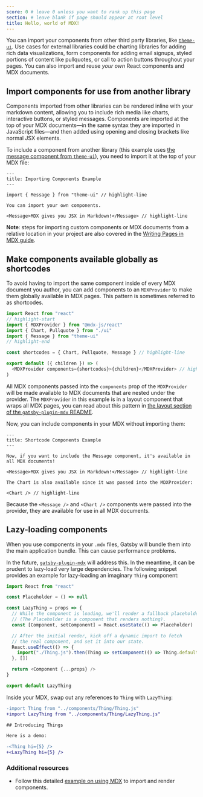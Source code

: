 ```yaml
---
score: 0 # leave 0 unless you want to rank up this page
section: # leave blank if page should appear at root level
title: Hello, world of MDX!
---
```


You can import your components from other third party libraries, like [`theme-ui`](https://theme-ui.com/components). Use cases for external libraries could be charting libraries for adding rich data visualizations, form components for adding email signups, styled portions of content like pullquotes, or call to action buttons throughout your pages. You can also import and reuse _your own_ React components and MDX documents.

## Import components for use from another library

Components imported from other libraries can be rendered inline with your markdown content, allowing you to include rich media like charts, interactive buttons, or styled messages. Components are imported at the top of your MDX documents—in the same syntax they are imported in JavaScript files—and then added using opening and closing brackets like normal JSX elements.

To include a component from another library (this example uses [the message component from `theme-ui`](https://theme-ui.com/components/message)), you need to import it at the top of your MDX file:

```mdx
---
title: Importing Components Example
---

import { Message } from "theme-ui" // highlight-line

You can import your own components.

<Message>MDX gives you JSX in Markdown!</Message> // highlight-line
```

**Note**: steps for importing custom components or MDX documents from a relative location in your project are also covered in the [Writing Pages in MDX guide](/docs/mdx/writing-pages/).

## Make components available globally as shortcodes

To avoid having to import the same component inside of every MDX document you author, you can add components to an `MDXProvider` to make them globally available in MDX pages. This pattern is sometimes referred to as shortcodes.

```js:title=src/components/layout.js
import React from "react"
// highlight-start
import { MDXProvider } from "@mdx-js/react"
import { Chart, Pullquote } from "./ui"
import { Message } from "theme-ui"
// highlight-end

const shortcodes = { Chart, Pullquote, Message } // highlight-line

export default ({ children }) => (
  <MDXProvider components={shortcodes}>{children}</MDXProvider> // highlight-line
)
```

All MDX components passed into the `components` prop of the `MDXProvider` will be made available to MDX documents that are nested under the provider. The `MDXProvider` in this example is in a layout component that wraps all MDX pages, you can read about this pattern in [the layout section of the `gatsby-plugin-mdx` README](/packages/gatsby-plugin-mdx/#default-layouts).

Now, you can include components in your MDX without importing them:

```mdx
---
title: Shortcode Components Example
---

Now, if you want to include the Message component, it's available in all MDX documents!

<Message>MDX gives you JSX in Markdown!</Message> // highlight-line

The Chart is also available since it was passed into the MDXProvider:

<Chart /> // highlight-line
```

Because the `<Message />` and `<Chart />` components were passed into the provider, they are available for use in all MDX documents.

## Lazy-loading components

When you use components in your `.mdx` files, Gatsby will bundle them into the main application bundle. This can cause performance problems.

In the future, [`gatsby-plugin-mdx`](/packages/gatsby-plugin-mdx) will address this. In the meantime, it can be prudent to lazy-load very large dependencies. The following snippet provides an example for lazy-loading an imaginary `Thing` component:

```jsx:title=src/components/LazyThing.js
import React from "react"

const Placeholder = () => null

const LazyThing = props => {
  // While the component is loading, we'll render a fallback placeholder.
  // (The Placeholder is a component that renders nothing).
  const [Component, setComponent] = React.useState(() => Placeholder)

  // After the initial render, kick off a dynamic import to fetch
  // the real component, and set it into our state.
  React.useEffect(() => {
    import("./Thing.js").then(Thing => setComponent(() => Thing.default))
  }, [])

  return <Component {...props} />
}

export default LazyThing
```

Inside your MDX, swap out any references to `Thing` with `LazyThing`:

```diff
-import Thing from "../components/Thing/Thing.js"
+import LazyThing from "../components/Thing/LazyThing.js"

## Introducing Things

Here is a demo:

-<Thing hi={5} />
+<LazyThing hi={5} />
```

### Additional resources

- Follow this detailed [example on using MDX](/examples/using-MDX) to import and render components.